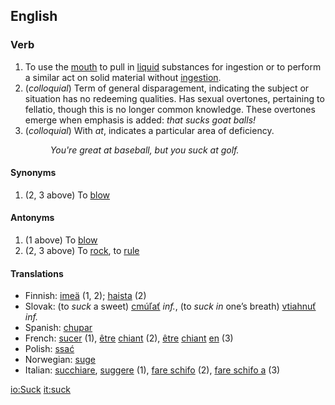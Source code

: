 ==English==

===Verb===
{{en-infl-reg-consonant|suck||}}
# To use the [[mouth]] to pull in [[liquid]] substances for ingestion or to perform a similar act on solid material without [[ingestion]].
# (''colloquial'') Term of general disparagement, indicating the subject or situation has no redeeming qualities.  Has sexual overtones, pertaining to fellatio, though this is no longer common knowledge.  These overtones emerge when emphasis is added: ''that sucks goat balls!''
# (''colloquial'') With ''at'', indicates a particular area of deficiency.
#: ''You're great at baseball, but you suck at golf.''

====Synonyms====
#(2, 3 above) To [[blow]]

====Antonyms====
#(1 above) To [[blow]]
#(2, 3 above) To [[rock]], to [[rule]]

====Translations====
*Finnish: [[imeä]] (1, 2); [[haista]] (2)
*Slovak: (to ''suck'' a sweet) [[cmúľať]] ''inf.'', (to ''suck in'' one’s breath) [[vtiahnuť]] ''inf.''
*Spanish:  [[chupar]]
*French:  [[sucer]] (1), [[être]] [[chiant]] (2), [[être]] [[chiant]] [[en]] (3)
*Polish: [[ssać]]
*Norwegian: [[suge]]
*Italian: [[succhiare]], [[suggere]] (1), [[fare schifo]] (2), [[fare schifo a]] (3)

[[io:Suck]]
[[it:suck]]